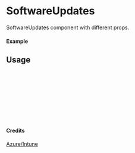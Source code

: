 
<Meta of={SoftwareUpdates} title="Azure/Intune/SoftwareUpdates" />

# SoftwareUpdates

SoftwareUpdates component with different props.

#### Example

<Canvas of={SoftwareUpdates.Primary} />

## Usage

```ts
import { SoftwareUpdates } from "yadl-ui";

const Example = () => {
  return (
      <SoftwareUpdates />
  );
};

export default Example;
```

#### Credits
[Azure/Intune](https://learn.microsoft.com/en-us/azure/architecture/icons/)
